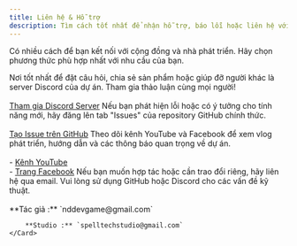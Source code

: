 ```yaml
---
title: Liên hệ & Hỗ trợ
description: Tìm cách tốt nhất để nhận hỗ trợ, báo lỗi hoặc liên hệ với tác giả.
---
```



Có nhiều cách để bạn kết nối với cộng đồng và nhà phát triển. Hãy chọn phương thức phù hợp nhất với nhu cầu của bạn.

<CardGrid stagger>
    <Card title="Cộng đồng & Hỗ trợ chung" icon="discord">
        Nơi tốt nhất để đặt câu hỏi, chia sẻ sản phẩm hoặc giúp đỡ người khác là server Discord của dự án. Tham gia thảo luận cùng mọi người!
        <br /><br />
        <a href="https://discord.gg/FDgPx6rJVc" target="_blank">Tham gia Discord Server</a>
    </Card>
    <Card title="Báo lỗi & Đề xuất tính năng" icon="bug">
        Nếu bạn phát hiện lỗi hoặc có ý tưởng cho tính năng mới, hãy đăng lên tab "Issues" của repository GitHub chính thức.
        <br /><br />
        <a href="https://github.com/NDDEVVlog/ND_BehaviorTree/issues" target="_blank">Tạo Issue trên GitHub</a>
    </Card>
    <Card title="Cập nhật & Tin tức" icon="youtube">
        Theo dõi kênh YouTube và Facebook để xem vlog phát triển, hướng dẫn và các thông báo quan trọng về dự án.
        <br /><br />
        - <a href="https://www.youtube.com/@nddevgame?sub_confirmation=1" target="_blank">Kênh YouTube</a>
        <br />
        - <a href="https://www.facebook.com/profile.php?id=100090693452227" target="_blank">Trang Facebook</a>
    </Card>
    <Card title="Liên hệ trực tiếp" icon="email">
        Nếu bạn muốn hợp tác hoặc cần trao đổi riêng, hãy liên hệ qua email. Vui lòng sử dụng GitHub hoặc Discord cho các vấn đề kỹ thuật.
        <br /><br />
        **Tác giả :** `nddevgame@gmail.com`

        **Studio :** `spelltechstudio@gmail.com`
    </Card>
</CardGrid>